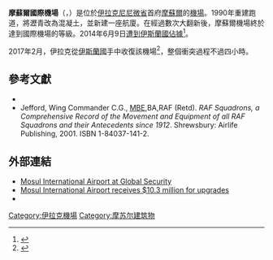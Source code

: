 {{Infobox airport
| nativename   =
| nativename-a =
| nativename-r =
| caption      =
| location     = 摩蘇爾
| elevation-m  = 216
回到上一步
捲動至編輯方塊

| metric-elev  =
| coordinates  = {{Coord|36|18|21|N|43|08|51|E|type:airport}}
| pushpin_label          = OSM
| pushpin_label_position = right
| r1-length-f  = <s>8,695</s>
| r1-surface   = [[混凝土|混凝土]]路面已嚴重損毀
| metric-rwy   =
| name         = 摩蘇爾國際機場
| image        =File:MOSUL AIRPORT . IRAQ - panoramio.jpg
| image-width  =
| IATA         = OSM
| ICAO         = ORBM
| pushpin_map            = Iraq Mosul
| pushpin_map_caption    = 摩蘇爾國際機場位置圖
| type         = Unknown (previously Public / Military)
| owner        = {{tsl|en|Government of Iraq|伊拉克政府}}
| operator     = 
| city-served  =
| elevation-f  = 719
| website      =
| r1-number    = <s>15/33</s>
| r1-length-m  = <s>2,650</s>
| stat-year    =
| stat1-header =
| stat1-data   =
| stat2-header =
| stat2-data   =
| footnotes    =
}}

'''摩蘇爾國際機場'''（{{lang-ar|مطار الموصل الدولي}}，{{Airport codes|OSM|ORBM}}）是位於[[伊拉克|伊拉克]][[尼尼微省|尼尼微省]]首府[[摩蘇爾|摩蘇爾]]的[[機場|機場]]。1990年重建跑道，將瀝青改為混凝土，並新建一座航廈。在經過數次大翻新後，摩蘇爾機場終於達到國際機場的等級。2014年6月9日[[2014年伊拉克北部內戰|遭到伊斯蘭國佔據]]<ref name=wapo>{{cite news|last1=Sly|first1=Liz|last2=Ramadan|first2=Ahmed|title=Insurgents seize Iraqi city of Mosul as troops flee|url=http://www.washingtonpost.com/world/insurgents-seize-iraqi-city-of-mosul-as-troops-flee/2014/06/10/21061e87-8fcd-4ed3-bc94-0e309af0a674_story.html?hpid=z1|accessdate=10 June 2014|work=[[华盛顿邮报|The Washington Post]]|date=10 June 2014|archive-date=2021-01-07|archive-url=https://web.archive.org/web/20210107051811/https://www.washingtonpost.com/world/insurgents-seize-iraqi-city-of-mosul-as-troops-flee/2014/06/10/21061e87-8fcd-4ed3-bc94-0e309af0a674_story.html?hpid=z1|dead-url=no}}</ref>。

2017年2月，伊拉克從[[伊斯蘭國|伊斯蘭國]]手中收復該機場<ref>{{Cite web|url=http://www.cnn.com/2017/02/23/middleeast/western-mosul-offensive/index.html|title=Iraqi forces retake Mosul airport|last=CNN|first=Hamdi Alkashali, Ingrid Formanek, Euan McKirdy and Angela Dewan|website=CNN|access-date=2017-02-23|archive-date=2021-01-23|archive-url=https://web.archive.org/web/20210123111223/https://www.cnn.com/2017/02/23/middleeast/western-mosul-offensive/index.html|dead-url=no}}</ref>，整個衝突過程不過四小時。

== 參考文獻 ==
*{{cite book| first=Nigel W. M.|last=Warwick| authorlink=| coauthors=| series=| title=IN EVERY PLACE: The RAF Armoured Cars in the Middle East 1921-1953| publisher=Forces & Corporate Publishing Ltd| location=Rushden, Northamptonshire, England| year=2014 | pages=664 | isbn=978-0-9574725-2-5}}
* Jefford, Wing Commander C.G., [[大英帝國勳章|MBE]],BA,RAF (Retd). ''RAF Squadrons, a Comprehensive Record of the Movement and Equipment of all RAF Squadrons and their Antecedents since 1912''. Shrewsbury: Airlife Publishing, 2001. ISBN 1-84037-141-2.
<!--See http://en.wikipedia.org/wiki/Wikipedia:Footnotes for an explanation of how to generate footnotes using the <ref(erences/)> tags-->
<!--to cite a web resource, use this template
<ref>{{cite web
 | url = MANDATORY
 | title = MANDATORY
 | last =
 | first =
 | authorlink =
 | coauthors =
 | work =
 | publisher =
 | date =
 | format =
 | language=
 | doi =
 | accessdate =
 | archiveurl = SHOULD BE USED ON PAGES ALLOWING ARCHIVING - USE A SERVICE LIKE webcitation.org or archive.org
 | archivedate = MANDATORY IF archiveurl
 | quote =
 }}</ref>
-->
{{reflist}}

==外部連結==
*[http://www.globalsecurity.org/military/world/iraq/mosul-airbase.htm Mosul International Airport at Global Security] {{Wayback|url=http://www.globalsecurity.org/military/world/iraq/mosul-airbase.htm |date=20210211015645 }}
*[http://www.portaliraq.com/news/$10.3+million+reconstruction+contract+to+allow+Mosul+airport+to+host+international+commercial+flights__677.html Mosul International Airport receives $10.3 million for upgrades] {{Wayback|url=http://www.portaliraq.com/news/$10.3+million+reconstruction+contract+to+allow+Mosul+airport+to+host+international+commercial+flights__677.html |date=20190809051424 }}
*{{WAD|ORBM}}

{{Portalbar|伊拉克|航空}}
{{伊拉克机场}}

{{tsl|en|Category:Buildings and structures in Mosul||Category:Buildings and structures in Mosul}}
{{tsl|en|Category:2007 establishments in Iraq||Category:2007 establishments in Iraq}}

[[Category:伊拉克機場|Category:伊拉克機場]]
[[Category:摩苏尔建筑物|Category:摩苏尔建筑物]]